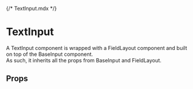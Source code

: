 {/* TextInput.mdx */}

 
 
<Meta of={TextInputStories} />
 
# TextInput

A TextInput component is wrapped with a FieldLayout component and built on top of the BaseInput component.  
As such, it inherits all the props from BaseInput and FieldLayout.

<Story of={TextInputStories.Default} />

## Props

<Controls />
